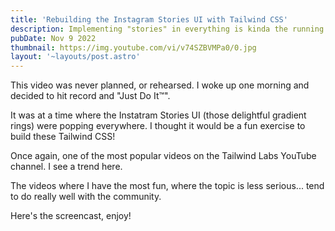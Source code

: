 ```yaml
---
title: 'Rebuilding the Instagram Stories UI with Tailwind CSS'
description: Implementing "stories" in everything is kinda the running joke at the moment, so I thought it would be a fun exercise to build the Instagram stories UI with Tailwind CSS!
pubDate: Nov 9 2022
thumbnail: https://img.youtube.com/vi/v74SZBVMPa0/0.jpg
layout: '~layouts/post.astro'
---
```



<IntroText>

This video was never planned, or rehearsed. I woke up one morning and decided to hit record and "Just Do It™".

</IntroText>

It was at a time where the Instatram Stories UI (those delightful gradient rings) were popping everywhere. I thought it would be a fun exercise to build these Tailwind CSS!

Once again, one of the most popular videos on the Tailwind Labs YouTube channel. I see a trend here.

The videos where I have the most fun, where the topic is less serious... tend to do really well with the community.

Here's the screencast, enjoy!

<YouTubeVideo id="v74SZBVMPa0" />
